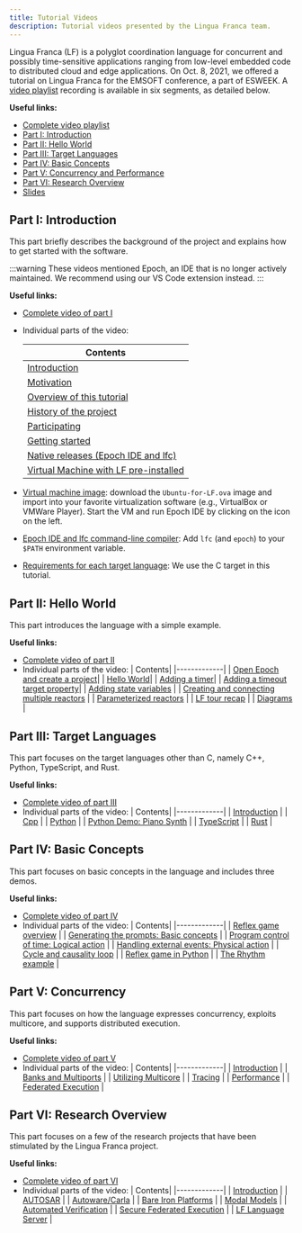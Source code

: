```yaml
---
title: Tutorial Videos
description: Tutorial videos presented by the Lingua Franca team.
---
```


Lingua Franca (LF) is a polyglot coordination language for concurrent and possibly time-sensitive applications ranging from low-level embedded code to distributed cloud and edge applications. On Oct. 8, 2021, we offered a tutorial on Lingua Franca for the EMSOFT conference, a part of ESWEEK.
A [video playlist](https://youtube.com/playlist?list=PL4zzL7roKtfXyKE3k8lOwPub9YEjulS4o) recording is available in six segments, as detailed below.

**Useful links:**

- [Complete video playlist](https://youtube.com/playlist?list=PL4zzL7roKtfXyKE3k8lOwPub9YEjulS4o)
- [Part I: Introduction](#part-i-introduction)
- [Part II: Hello World](#part-ii-hello-world)
- [Part III: Target Languages](#part-iii-target-languages)
- [Part IV: Basic Concepts](#part-iv-basic-concepts)
- [Part V: Concurrency and Performance](#part-v-concurrency)
- [Part VI: Research Overview](#part-vi-research-overview)
- [Slides](https://docs.google.com/presentation/d/14cfIMmkBFwt6NOj2ujVs7YXPAXYsoHgLS2rUgBM-Deg/present?slide=id.g623f095f12_0_0)

## Part I: Introduction

This part briefly describes the background of the project and explains how to get started with the software.

:::warning
These videos mentioned Epoch, an IDE that is no longer actively maintained. We recommend using our VS Code extension instead.
:::

**Useful links:**

- [Complete video of part I](https://youtu.be/7vkhX5tS_oI)
- Individual parts of the video:
  <!--img style="float: right;" src="./../assets/images/tutorial/vm.png" width=50%-->

  | Contents                                                                                                                                     |
  | -------------------------------------------------------------------------------------------------------------------------------------------- |
  | [Introduction](https://www.youtube.com/watch?v=7vkhX5tS_oI&list=PL4zzL7roKtfXyKE3k8lOwPub9YEjulS4o&index=1&t=0s)                             |
  | [Motivation](https://www.youtube.com/watch?v=7vkhX5tS_oI&list=PL4zzL7roKtfXyKE3k8lOwPub9YEjulS4o&index=1&t=61s)                              |
  | [Overview of this tutorial](https://www.youtube.com/watch?v=7vkhX5tS_oI&list=PL4zzL7roKtfXyKE3k8lOwPub9YEjulS4o&index=1&t=185s)              |
  | [History of the project](https://www.youtube.com/watch?v=7vkhX5tS_oI&list=PL4zzL7roKtfXyKE3k8lOwPub9YEjulS4o&index=1&t=668s)                 |
  | [Participating](https://www.youtube.com/watch?v=7vkhX5tS_oI&list=PL4zzL7roKtfXyKE3k8lOwPub9YEjulS4o&index=1&t=897s)                          |
  | [Getting started](https://www.youtube.com/watch?v=7vkhX5tS_oI&list=PL4zzL7roKtfXyKE3k8lOwPub9YEjulS4o&index=1&t=925s)                        |
  | [Native releases (Epoch IDE and lfc)](https://www.youtube.com/watch?v=7vkhX5tS_oI&list=PL4zzL7roKtfXyKE3k8lOwPub9YEjulS4o&index=1&t=1063s)   |
  | [Virtual Machine with LF pre-installed](https://www.youtube.com/watch?v=7vkhX5tS_oI&list=PL4zzL7roKtfXyKE3k8lOwPub9YEjulS4o&index=1&t=1311s) |

- [Virtual machine image](https://vm.lf-lang.org/): download the `Ubuntu-for-LF.ova` image and import into your favorite virtualization software (e.g., VirtualBox or VMWare Player). Start the VM and run Epoch IDE by clicking on the icon on the left.
- [Epoch IDE and lfc command-line compiler](https://releases.lf-lang.org/): Add `lfc` (and `epoch`) to your `$PATH` environment variable.
- [Requirements for each target language](https://reqs.lf-lang.org/): We use the C target in this tutorial.

## Part II: Hello World

This part introduces the language with a simple example.

**Useful links:**

- [Complete video of part II](https://youtu.be/GNwaf4OpfPM)
- Individual parts of the video:
  | Contents|
  |-------------|
  | [Open Epoch and create a project](https://www.youtube.com/watch?v=GNwaf4OpfPM&list=PL4zzL7roKtfXyKE3k8lOwPub9YEjulS4o&index=2&t=0s)|
  | [Hello World](https://www.youtube.com/watch?v=GNwaf4OpfPM&list=PL4zzL7roKtfXyKE3k8lOwPub9YEjulS4o&index=2&t=104s)|
  | [Adding a timer](https://www.youtube.com/watch?v=GNwaf4OpfPM&list=PL4zzL7roKtfXyKE3k8lOwPub9YEjulS4o&index=2&t=284s)|
  | [Adding a timeout target property](https://www.youtube.com/watch?v=GNwaf4OpfPM&list=PL4zzL7roKtfXyKE3k8lOwPub9YEjulS4o&index=2&t=426s)|
  | [Adding state variables](https://www.youtube.com/watch?v=GNwaf4OpfPM&list=PL4zzL7roKtfXyKE3k8lOwPub9YEjulS4o&index=2&t=470s) |
  | [Creating and connecting multiple reactors](https://www.youtube.com/watch?v=GNwaf4OpfPM&list=PL4zzL7roKtfXyKE3k8lOwPub9YEjulS4o&index=2&t=635s) |
  | [Parameterized reactors](https://www.youtube.com/watch?v=GNwaf4OpfPM&list=PL4zzL7roKtfXyKE3k8lOwPub9YEjulS4o&index=2&t=1020s) |
  | [LF tour recap](https://www.youtube.com/watch?v=GNwaf4OpfPM&list=PL4zzL7roKtfXyKE3k8lOwPub9YEjulS4o&index=2&t=1102s) |
  | [Diagrams](https://www.youtube.com/watch?v=GNwaf4OpfPM&list=PL4zzL7roKtfXyKE3k8lOwPub9YEjulS4o&index=2&t=1157s) |

## Part III: Target Languages

This part focuses on the target languages other than C, namely C++, Python, TypeScript, and Rust.

**Useful links:**

- [Complete video of part III](https://youtu.be/0AteHXOHnto)
- Individual parts of the video:
  | Contents|
  |-------------|
  | [Introduction](https://www.youtube.com/watch?v=0AteHXOHnto&list=PL4zzL7roKtfXyKE3k8lOwPub9YEjulS4o&index=3&t=0s) |
  | [Cpp](https://www.youtube.com/watch?v=0AteHXOHnto&list=PL4zzL7roKtfXyKE3k8lOwPub9YEjulS4o&index=3&t=57s) |
  | [Python](https://www.youtube.com/watch?v=0AteHXOHnto&list=PL4zzL7roKtfXyKE3k8lOwPub9YEjulS4o&index=3&t=650s) |
  | [Python Demo: Piano Synth](https://www.youtube.com/watch?v=0AteHXOHnto&list=PL4zzL7roKtfXyKE3k8lOwPub9YEjulS4o&index=3&t=1270s) |
  | [TypeScript](https://www.youtube.com/watch?v=0AteHXOHnto&list=PL4zzL7roKtfXyKE3k8lOwPub9YEjulS4o&index=3&t=1555s) |
  | [Rust](https://www.youtube.com/watch?v=0AteHXOHnto&list=PL4zzL7roKtfXyKE3k8lOwPub9YEjulS4o&index=3&t=2014s) |

## Part IV: Basic Concepts

This part focuses on basic concepts in the language and includes three demos.

**Useful links:**

- [Complete video of part IV](https://youtu.be/tl3F_jgc248)
- Individual parts of the video:
  | Contents|
  |-------------|
  | [Reflex game overview](https://www.youtube.com/watch?v=tl3F_jgc248&list=PL4zzL7roKtfXyKE3k8lOwPub9YEjulS4o&index=4&t=0s) |
  | [Generating the prompts: Basic concepts](https://www.youtube.com/watch?v=tl3F_jgc248&list=PL4zzL7roKtfXyKE3k8lOwPub9YEjulS4o&index=4&t=310s) |
  | [Program control of time: Logical action](https://www.youtube.com/watch?v=tl3F_jgc248&list=PL4zzL7roKtfXyKE3k8lOwPub9YEjulS4o&index=4&t=435s) |
  | [Handling external events: Physical action](https://www.youtube.com/watch?v=tl3F_jgc248&list=PL4zzL7roKtfXyKE3k8lOwPub9YEjulS4o&index=4&t=585s) |
  | [Cycle and causality loop](https://www.youtube.com/watch?v=tl3F_jgc248&list=PL4zzL7roKtfXyKE3k8lOwPub9YEjulS4o&index=4&t=782s) |
  | [Reflex game in Python](https://www.youtube.com/watch?v=tl3F_jgc248&list=PL4zzL7roKtfXyKE3k8lOwPub9YEjulS4o&index=4&t=963s) |
  | [The Rhythm example](https://www.youtube.com/watch?v=tl3F_jgc248&list=PL4zzL7roKtfXyKE3k8lOwPub9YEjulS4o&index=4&t=1155s) |

## Part V: Concurrency

This part focuses on how the language expresses concurrency, exploits multicore, and supports distributed execution.

**Useful links:**

- [Complete video of part V](https://youtu.be/MoTf8L0jOD0)
- Individual parts of the video:
  | Contents|
  |-------------|
  | [Introduction](https://www.youtube.com/watch?v=MoTf8L0jOD0&list=PL4zzL7roKtfXyKE3k8lOwPub9YEjulS4o&index=5&t=0s) |
  | [Banks and Multiports](https://www.youtube.com/watch?v=MoTf8L0jOD0&list=PL4zzL7roKtfXyKE3k8lOwPub9YEjulS4o&index=5&t=39s) |
  | [Utilizing Multicore](https://www.youtube.com/watch?v=MoTf8L0jOD0&list=PL4zzL7roKtfXyKE3k8lOwPub9YEjulS4o&index=5&t=569s) |
  | [Tracing](https://www.youtube.com/watch?v=MoTf8L0jOD0&list=PL4zzL7roKtfXyKE3k8lOwPub9YEjulS4o&index=5&t=1069s) |
  | [Performance](https://www.youtube.com/watch?v=MoTf8L0jOD0&list=PL4zzL7roKtfXyKE3k8lOwPub9YEjulS4o&index=5&t=1420s) |
  | [Federated Execution](https://www.youtube.com/watch?v=MoTf8L0jOD0&list=PL4zzL7roKtfXyKE3k8lOwPub9YEjulS4o&index=5&t=1765s) |

## Part VI: Research Overview

This part focuses on a few of the research projects that have been stimulated by the Lingua Franca project.

**Useful links:**

- [Complete video of part VI](https://youtu.be/GNwaf4OpfPM)
- Individual parts of the video:
  | Contents|
  |-------------|
  | [Introduction](https://www.youtube.com/watch?v=afJowM35YHg&list=PL4zzL7roKtfXyKE3k8lOwPub9YEjulS4o&index=6&t=0s) |
  | [AUTOSAR](https://www.youtube.com/watch?v=afJowM35YHg&list=PL4zzL7roKtfXyKE3k8lOwPub9YEjulS4o&index=6&t=375s) |
  | [Autoware/Carla](https://www.youtube.com/watch?v=afJowM35YHg&list=PL4zzL7roKtfXyKE3k8lOwPub9YEjulS4o&index=6&t=867s) |
  | [Bare Iron Platforms](https://www.youtube.com/watch?v=afJowM35YHg&list=PL4zzL7roKtfXyKE3k8lOwPub9YEjulS4o&index=6&t=1663s) |
  | [Modal Models](https://www.youtube.com/watch?v=afJowM35YHg&list=PL4zzL7roKtfXyKE3k8lOwPub9YEjulS4o&index=6&t=2076s) |
  | [Automated Verification](https://www.youtube.com/watch?v=afJowM35YHg&list=PL4zzL7roKtfXyKE3k8lOwPub9YEjulS4o&index=6&t=2432s) |
  | [Secure Federated Execution](https://www.youtube.com/watch?v=afJowM35YHg&list=PL4zzL7roKtfXyKE3k8lOwPub9YEjulS4o&index=6&t=2877s) |
  | [LF Language Server](https://www.youtube.com/watch?v=afJowM35YHg&list=PL4zzL7roKtfXyKE3k8lOwPub9YEjulS4o&index=6&t=3247s) |
